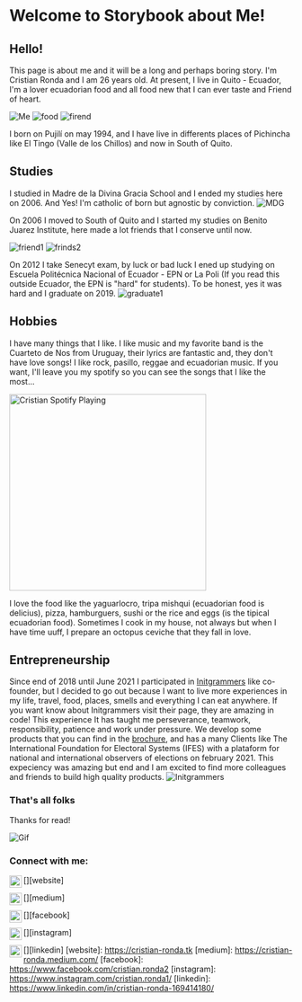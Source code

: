 
<Meta title="Welcome/Me" />

# Welcome to Storybook about Me!

## Hello!

This page is about me and it will be a long and perhaps boring story.
I'm Cristian Ronda and I am 26 years old. At present, I live in Quito - Ecuador, I'm a lover ecuadorian food and all food new that I can ever taste and Friend of heart.

<div style={{display: 'flex', alignItems: 'center', justifyContent: 'space-between', flexWrap: 'wrap'}}>
  <img style={{width: '100%',maxWidth: 460, minWidth: 300, margin: 8 }} src='https://res.cloudinary.com/dzh1db41l/image/upload/v1612924395/Crisphotos/me2_us9hww.jpg' alt='Me'/>
  <img style={{width: '100%',maxWidth: 460, minWidth: 300, margin: 8 }} src='https://res.cloudinary.com/dzh1db41l/image/upload/v1612925341/Crisphotos/comida_uegunr.jpg' alt='food'/>
  <img style={{width: '100%',maxWidth: 460, minWidth: 300, margin: 8 }} src='https://res.cloudinary.com/dzh1db41l/image/upload/v1612924310/Crisphotos/me_wqpl32.jpg' alt='firend'/>

</div>

I born on Pujilí on may 1994, and I have live in differents places of Pichincha like El Tingo (Valle de los Chillos) and now in South of Quito.

## Studies

I studied in Madre de la Divina Gracia School and I ended my studies here on 2006. And Yes! I'm catholic of born but agnostic by conviction.
![MDG](https://res.cloudinary.com/dzh1db41l/image/upload/v1612924378/Crisphotos/mdg_oxoiw2.jpg)

On 2006 I moved to South of Quito and I started my studies on Benito Juarez Institute, here made a lot friends that I conserve until now.

<div style={{display: 'flex', alignItems: 'center', justifyContent: 'space-between'}}>
  <img style={{width: '45%' }} src='https://res.cloudinary.com/dzh1db41l/image/upload/v1612924497/Crisphotos/bj_moapw4.jpg' alt='friend1'/>
  <img style={{width: '45%' }} src='https://res.cloudinary.com/dzh1db41l/image/upload/v1612924590/Crisphotos/grad_bwkyor.jpg' alt='frinds2'/>

</div>

On 2012 I take Senecyt exam, by luck or bad luck I ened up studying on Escuela Politécnica Nacional of Ecuador - EPN or La Poli (If you read this outside Ecuador, the EPN is "hard" for students). To be honest, yes it was hard and I graduate on 2019.
![graduate1](https://res.cloudinary.com/dzh1db41l/image/upload/v1612924863/Crisphotos/grd2_j4ljin.jpg)

## Hobbies

I have many things that I like. I like music and my favorite band is the Cuarteto de Nos from Uruguay, their lyrics are fantastic and, they don't have love songs! I like rock, pasillo, reggae and ecuadorian music. If you want, I'll leave you my spotify so you can see the songs that I like the most...

[<img src="https://spotify-now-playing-nu-brown.vercel.app/api/spotify-playing" alt="Cristian Spotify Playing" width="350" />](https://open.spotify.com/user/criz36)

I love the food like the yaguarlocro, tripa mishqui (ecuadorian food is delicius), pizza, hamburguers, sushi or the rice and eggs (is the tipical ecuadorian food). Sometimes I cook in my house, not always but when I have time uuff, I prepare an octopus ceviche that they fall in love.

## Entrepreneurship

Since end of 2018 until June 2021 I participated in [Initgrammers](https://initgrammers.com) like co-founder, but I decided to go out because I want to live more experiences in my life, travel, food, places, smells and everything I can eat anywhere. If you want know about Initgrammers visit their page, they are amazing in code!
This experience It has taught me perseverance, teamwork, responsibility, patience and work under pressure.
We develop some products that you can find in the [brochure](https://issuu.com/initgrammers/docs/initgrammers_english), and has a many Clients like The International Foundation for Electoral Systems (IFES) with a plataform for national and international observers of elections on february 2021.
This expeciency was amazing but end and I am excited to find more colleagues and friends to build high quality products.
![Initgrammers](https://res.cloudinary.com/dzh1db41l/image/upload/v1612924212/Crisphotos/initgrammers_wmqe7g.jpg)

### That's all folks

Thanks for read!

![Gif](https://media.giphy.com/media/xUPOqo6E1XvWXwlCyQ/giphy.gif)

### Connect with me:

[<img align="left" width="22px" margin="8px"  alt="Cristian Ronda.com" src="https://res.cloudinary.com/dzh1db41l/image/upload/v1612369282/web_plctrn.png" />][website]

[<img align="left" width="22px" margin="8px" alt="Cristian Ronda | Instagram" src="https://res.cloudinary.com/dzh1db41l/image/upload/v1612369282/m_er9gbz.png" />][medium]

[<img align="left" width="22px" margin="8px" alt="Cristian Ronda | Twitter" src="https://res.cloudinary.com/dzh1db41l/image/upload/v1612369441/f_scbalc.png" />][facebook]

[<img align="left" width="22px" margin="8px" alt="Cristian Ronda | Twitter" src="https://res.cloudinary.com/dzh1db41l/image/upload/v1612369282/ig_fegxgg.png" />][instagram]

[<img align="left" width="22px" margin="8px" alt="Cristian Ronda | LinkedIn" src="https://res.cloudinary.com/dzh1db41l/image/upload/v1612369282/in_divkmx.png" />][linkedin]
[website]: https://cristian-ronda.tk
[medium]: https://cristian-ronda.medium.com/
[facebook]: https://www.facebook.com/cristian.ronda2
[instagram]: https://www.instagram.com/cristian.ronda1/
[linkedin]: https://www.linkedin.com/in/cristian-ronda-169414180/
